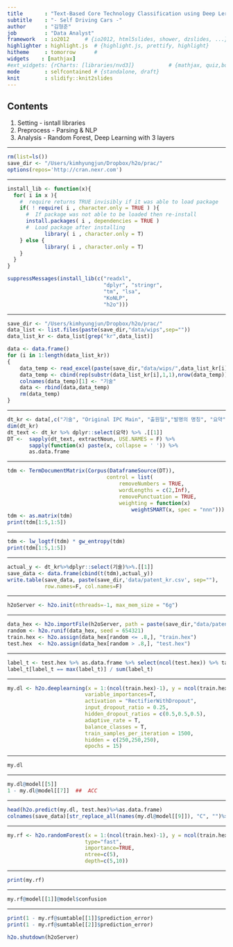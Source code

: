 ```yaml
---
title       : "Text-Based Core Technology Classification using Deep Lerning"
subtitle    : "- Self Driving Cars -"
author      : "김형준"
job         : "Data Analyst"
framework   : io2012     # {io2012, html5slides, shower, dzslides, ...}
highlighter : highlight.js  # {highlight.js, prettify, highlight}
hitheme     : tomorrow      # 
widgets    : [mathjax]
#ext_widgets: {rCharts: [libraries/nvd3]}           # {mathjax, quiz,bootstra}
mode        : selfcontained # {standalone, draft}
knit        : slidify::knit2slides
---
```


## Contents

1. Setting - isntall libraries
2. Preprocess - Parsing & NLP
3. Analysis - Random Forest, Deep Learning with 3 layers

---

```r

rm(list=ls())
save_dir <- "/Users/kimhyungjun/Dropbox/h2o/prac/"
options(repos='http://cran.nexr.com')

```

---

```r

install_lib <- function(x){
  for( i in x ){
    #  require returns TRUE invisibly if it was able to load package
    if( ! require( i , character.only = TRUE ) ){
      #  If package was not able to be loaded then re-install
      install.packages( i , dependencies = TRUE )
      #  Load package after installing
            library( i , character.only = T)
    } else {
            library( i , character.only = T)
    }
  }
}

suppressMessages(install_lib(c("readxl", 
                               "dplyr", "stringr", 
                               "tm", "lsa",
                               "KoNLP", 
                               "h2o")))

```

---

```r
save_dir <- "/Users/kimhyungjun/Dropbox/h2o/prac/"
data_list <- list.files(paste(save_dir,"data/wips",sep=""))
data_list_kr <- data_list[grep("kr",data_list)]

data <- data.frame()
for (i in 1:length(data_list_kr))
{
    data_temp <- read_excel(paste(save_dir,"data/wips/",data_list_kr[i],sep=""))
    data_temp <- cbind(rep(substr(data_list_kr[i],1,1),nrow(data_temp)),data_temp)
    colnames(data_temp)[1] <- "기술"
    data <- rbind(data,data_temp)
    rm(data_temp)
}
```

---

```r
dt_kr <- data[,c("기술", "Original IPC Main", "출원일","발명의 명칭", "요약", "국가코드")]
dim(dt_kr)
dt_text <- dt_kr %>% dplyr::select(요약) %>% .[[1]]
DT <-  sapply(dt_text, extractNoun, USE.NAMES = F) %>%
       sapply(function(x) paste(x, collapse = ' ')) %>%
       as.data.frame
```

---

```r
tdm <- TermDocumentMatrix(Corpus(DataframeSource(DT)),
                                control = list(
                                    removeNumbers = TRUE,
                                    wordLengths = c(2,Inf),
                                    removePunctuation = TRUE,
                                    weighting = function(x)
                                        weightSMART(x, spec = "nnn")))
tdm <- as.matrix(tdm)
print(tdm[1:5,1:5])
```

---

```r
tdm <- lw_logtf(tdm) * gw_entropy(tdm)
print(tdm[1:5,1:5])
```

---

```r
actual_y <- dt_kr%>%dplyr::select(기술)%>%.[[1]]
save_data <- data.frame(cbind(t(tdm),actual_y))
write.table(save_data, paste(save_dir,'data/patent_kr.csv', sep=""),
            row.names=F, col.names=F)
```

---

```r
h2oServer <- h2o.init(nthreads=-1, max_mem_size = "6g")
```

---

```r
data_hex <- h2o.importFile(h2oServer, path = paste(save_dir,"data/patent_kr.csv", sep=""))
random <- h2o.runif(data_hex, seed = 654321)
train.hex <- h2o.assign(data_hex[random <= .8,], "train.hex")
test.hex  <- h2o.assign(data_hex[random > .8,], "test.hex")
```

---

```r
label_t <- test.hex %>% as.data.frame %>% select(ncol(test.hex)) %>% table
label_t[label_t == max(label_t)] / sum(label_t)
```

---

```r
my.dl <- h2o.deeplearning(x = 1:(ncol(train.hex)-1), y = ncol(train.hex), data=train.hex, validation=test.hex,
                         variable_importances=T,
                         activation = "RectifierWithDropout", 
                         input_dropout_ratio = 0.25, 
                         hidden_dropout_ratios = c(0.5,0.5,0.5), 
                         adaptive_rate = T,
                         balance_classes = T, 
                         train_samples_per_iteration = 1500, 
                         hidden = c(250,250,250), 
                         epochs = 15)
```

---

```r
my.dl
```

---

```r
my.dl@model[[5]]
1 - my.dl@model[[7]]  ##  ACC
```

---

```r
head(h2o.predict(my.dl, test.hex)%>%as.data.frame)
colnames(save_data)[str_replace_all(names(my.dl@model[[9]]), "C", "")%>%as.numeric%>%.[1:10]]
```

---

```r
my.rf <- h2o.randomForest(x = 1:(ncol(train.hex)-1), y = ncol(train.hex), data = train.hex, validation = test.hex,
                         type="fast", 
                         importance=TRUE, 
                         ntree=c(5), 
                         depth=c(5,10))
```


---

```r
print(my.rf)
```

---

```r
my.rf@model[[1]]@model$confusion
```

---

```r
print(1 - my.rf@sumtable[[1]]$prediction_error)
print(1 - my.rf@sumtable[[2]]$prediction_error)

h2o.shutdown(h2oServer)
```